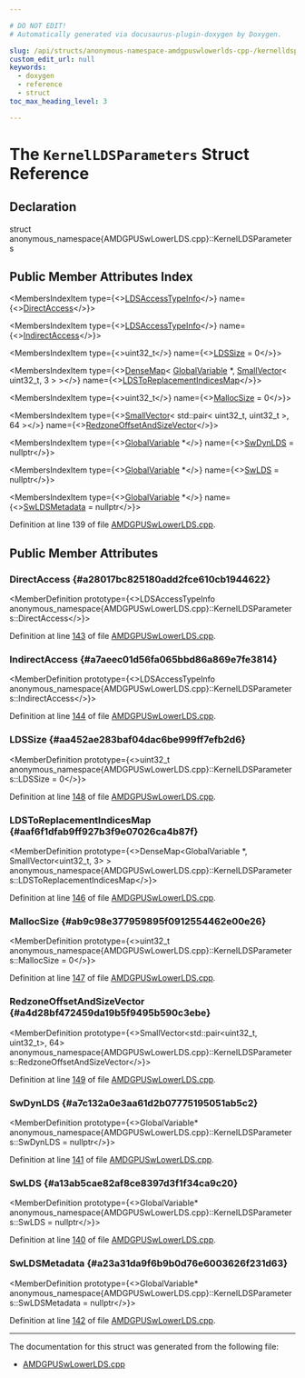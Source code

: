 ```yaml
---

# DO NOT EDIT!
# Automatically generated via docusaurus-plugin-doxygen by Doxygen.

slug: /api/structs/anonymous-namespace-amdgpuswlowerlds-cpp-/kernelldsparameters
custom_edit_url: null
keywords:
  - doxygen
  - reference
  - struct
toc_max_heading_level: 3

---
```





# The `KernelLDSParameters` Struct Reference

<DoxygenPage pluginConfig={pluginConfig}>



## Declaration

<CodeBlock>struct anonymous_namespace{AMDGPUSwLowerLDS.cpp}::KernelLDSParameters</CodeBlock>

## Public Member Attributes Index

<MembersIndex>

<MembersIndexItem
  type={<><a href="/docs/api/structs/anonymous-namespace-amdgpuswlowerlds-cpp-/ldsaccesstypeinfo">LDSAccessTypeInfo</a></>}
  name={<><a href="#a28017bc825180add2fce610cb1944622">DirectAccess</a></>}>
</MembersIndexItem>

<MembersIndexItem
  type={<><a href="/docs/api/structs/anonymous-namespace-amdgpuswlowerlds-cpp-/ldsaccesstypeinfo">LDSAccessTypeInfo</a></>}
  name={<><a href="#a7aeec01d56fa065bbd86a869e7fe3814">IndirectAccess</a></>}>
</MembersIndexItem>

<MembersIndexItem
  type={<>uint32&#95;t</>}
  name={<><a href="#aa452ae283baf04dac6be999ff7efb2d6">LDSSize</a> = 0</>}>
</MembersIndexItem>

<MembersIndexItem
  type={<><a href="/docs/api/classes/llvm/densemap">DenseMap</a>&lt; <a href="/docs/api/classes/llvm/globalvariable">GlobalVariable</a> &#42;, <a href="/docs/api/classes/llvm/smallvector">SmallVector</a>&lt; uint32&#95;t, 3 &gt; &gt;</>}
  name={<><a href="#aaf6f1dfab9ff927b3f9e07026ca4b87f">LDSToReplacementIndicesMap</a></>}>
</MembersIndexItem>

<MembersIndexItem
  type={<>uint32&#95;t</>}
  name={<><a href="#ab9c98e377959895f0912554462e00e26">MallocSize</a> = 0</>}>
</MembersIndexItem>

<MembersIndexItem
  type={<><a href="/docs/api/classes/llvm/smallvector">SmallVector</a>&lt; std::pair&lt; uint32&#95;t, uint32&#95;t &gt;, 64 &gt;</>}
  name={<><a href="#a4d28bf472459da19b5f9495b590c3ebe">RedzoneOffsetAndSizeVector</a></>}>
</MembersIndexItem>

<MembersIndexItem
  type={<><a href="/docs/api/classes/llvm/globalvariable">GlobalVariable</a> &#42;</>}
  name={<><a href="#a7c132a0e3aa61d2b07775195051ab5c2">SwDynLDS</a> = nullptr</>}>
</MembersIndexItem>

<MembersIndexItem
  type={<><a href="/docs/api/classes/llvm/globalvariable">GlobalVariable</a> &#42;</>}
  name={<><a href="#a13ab5cae82af8ce8397d3f1f34ca9c20">SwLDS</a> = nullptr</>}>
</MembersIndexItem>

<MembersIndexItem
  type={<><a href="/docs/api/classes/llvm/globalvariable">GlobalVariable</a> &#42;</>}
  name={<><a href="#a23a31da9f6b9b0d76e6003626f231d63">SwLDSMetadata</a> = nullptr</>}>
</MembersIndexItem>

</MembersIndex>


Definition at line 139 of file <a href="/docs/api/files/lib/lib/target/lib/target/amdgpu/amdgpuswlowerlds-cpp">AMDGPUSwLowerLDS.cpp</a>.

<SectionDefinition>

## Public Member Attributes

### DirectAccess {#a28017bc825180add2fce610cb1944622}

<MemberDefinition
  prototype={<>LDSAccessTypeInfo anonymous&#95;namespace&#123;AMDGPUSwLowerLDS.cpp&#125;::KernelLDSParameters::DirectAccess</>}>

Definition at line <a href="/docs/api/files/lib/lib/target/lib/target/amdgpu/amdgpuswlowerlds-cpp/#l00143">143</a> of file <a href="/docs/api/files/lib/lib/target/lib/target/amdgpu/amdgpuswlowerlds-cpp">AMDGPUSwLowerLDS.cpp</a>.
</MemberDefinition>

### IndirectAccess {#a7aeec01d56fa065bbd86a869e7fe3814}

<MemberDefinition
  prototype={<>LDSAccessTypeInfo anonymous&#95;namespace&#123;AMDGPUSwLowerLDS.cpp&#125;::KernelLDSParameters::IndirectAccess</>}>

Definition at line <a href="/docs/api/files/lib/lib/target/lib/target/amdgpu/amdgpuswlowerlds-cpp/#l00144">144</a> of file <a href="/docs/api/files/lib/lib/target/lib/target/amdgpu/amdgpuswlowerlds-cpp">AMDGPUSwLowerLDS.cpp</a>.
</MemberDefinition>

### LDSSize {#aa452ae283baf04dac6be999ff7efb2d6}

<MemberDefinition
  prototype={<>uint32&#95;t anonymous&#95;namespace&#123;AMDGPUSwLowerLDS.cpp&#125;::KernelLDSParameters::LDSSize = 0</>}>

Definition at line <a href="/docs/api/files/lib/lib/target/lib/target/amdgpu/amdgpuswlowerlds-cpp/#l00148">148</a> of file <a href="/docs/api/files/lib/lib/target/lib/target/amdgpu/amdgpuswlowerlds-cpp">AMDGPUSwLowerLDS.cpp</a>.
</MemberDefinition>

### LDSToReplacementIndicesMap {#aaf6f1dfab9ff927b3f9e07026ca4b87f}

<MemberDefinition
  prototype={<>DenseMap&lt;GlobalVariable &#42;, SmallVector&lt;uint32&#95;t, 3&gt; &gt; anonymous&#95;namespace&#123;AMDGPUSwLowerLDS.cpp&#125;::KernelLDSParameters::LDSToReplacementIndicesMap</>}>

Definition at line <a href="/docs/api/files/lib/lib/target/lib/target/amdgpu/amdgpuswlowerlds-cpp/#l00146">146</a> of file <a href="/docs/api/files/lib/lib/target/lib/target/amdgpu/amdgpuswlowerlds-cpp">AMDGPUSwLowerLDS.cpp</a>.
</MemberDefinition>

### MallocSize {#ab9c98e377959895f0912554462e00e26}

<MemberDefinition
  prototype={<>uint32&#95;t anonymous&#95;namespace&#123;AMDGPUSwLowerLDS.cpp&#125;::KernelLDSParameters::MallocSize = 0</>}>

Definition at line <a href="/docs/api/files/lib/lib/target/lib/target/amdgpu/amdgpuswlowerlds-cpp/#l00147">147</a> of file <a href="/docs/api/files/lib/lib/target/lib/target/amdgpu/amdgpuswlowerlds-cpp">AMDGPUSwLowerLDS.cpp</a>.
</MemberDefinition>

### RedzoneOffsetAndSizeVector {#a4d28bf472459da19b5f9495b590c3ebe}

<MemberDefinition
  prototype={<>SmallVector&lt;std::pair&lt;uint32&#95;t, uint32&#95;t&gt;, 64&gt; anonymous&#95;namespace&#123;AMDGPUSwLowerLDS.cpp&#125;::KernelLDSParameters::RedzoneOffsetAndSizeVector</>}>

Definition at line <a href="/docs/api/files/lib/lib/target/lib/target/amdgpu/amdgpuswlowerlds-cpp/#l00149">149</a> of file <a href="/docs/api/files/lib/lib/target/lib/target/amdgpu/amdgpuswlowerlds-cpp">AMDGPUSwLowerLDS.cpp</a>.
</MemberDefinition>

### SwDynLDS {#a7c132a0e3aa61d2b07775195051ab5c2}

<MemberDefinition
  prototype={<>GlobalVariable&#42; anonymous&#95;namespace&#123;AMDGPUSwLowerLDS.cpp&#125;::KernelLDSParameters::SwDynLDS = nullptr</>}>

Definition at line <a href="/docs/api/files/lib/lib/target/lib/target/amdgpu/amdgpuswlowerlds-cpp/#l00141">141</a> of file <a href="/docs/api/files/lib/lib/target/lib/target/amdgpu/amdgpuswlowerlds-cpp">AMDGPUSwLowerLDS.cpp</a>.
</MemberDefinition>

### SwLDS {#a13ab5cae82af8ce8397d3f1f34ca9c20}

<MemberDefinition
  prototype={<>GlobalVariable&#42; anonymous&#95;namespace&#123;AMDGPUSwLowerLDS.cpp&#125;::KernelLDSParameters::SwLDS = nullptr</>}>

Definition at line <a href="/docs/api/files/lib/lib/target/lib/target/amdgpu/amdgpuswlowerlds-cpp/#l00140">140</a> of file <a href="/docs/api/files/lib/lib/target/lib/target/amdgpu/amdgpuswlowerlds-cpp">AMDGPUSwLowerLDS.cpp</a>.
</MemberDefinition>

### SwLDSMetadata {#a23a31da9f6b9b0d76e6003626f231d63}

<MemberDefinition
  prototype={<>GlobalVariable&#42; anonymous&#95;namespace&#123;AMDGPUSwLowerLDS.cpp&#125;::KernelLDSParameters::SwLDSMetadata = nullptr</>}>

Definition at line <a href="/docs/api/files/lib/lib/target/lib/target/amdgpu/amdgpuswlowerlds-cpp/#l00142">142</a> of file <a href="/docs/api/files/lib/lib/target/lib/target/amdgpu/amdgpuswlowerlds-cpp">AMDGPUSwLowerLDS.cpp</a>.
</MemberDefinition>

</SectionDefinition>

<hr/>

The documentation for this struct was generated from the following file:

<ul>
<li><a href="/docs/api/files/lib/lib/target/lib/target/amdgpu/amdgpuswlowerlds-cpp">AMDGPUSwLowerLDS.cpp</a></li>
</ul>

</DoxygenPage>
